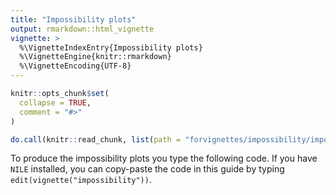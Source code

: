 ```yaml
---
title: "Impossibility plots"
output: rmarkdown::html_vignette
vignette: >
  %\VignetteIndexEntry{Impossibility plots}
  %\VignetteEngine{knitr::rmarkdown}
  %\VignetteEncoding{UTF-8}
---
```


```r
knitr::opts_chunk$set(
  collapse = TRUE,
  comment = "#>"
)
```

```r
do.call(knitr::read_chunk, list(path = "forvignettes/impossibility/impossibility_results.R"))
```

To produce the impossibility plots you type the following code.
If you have `NILE` installed, you can copy-paste the code in this guide by typing `edit(vignette("impossibility"))`.

```r

```

